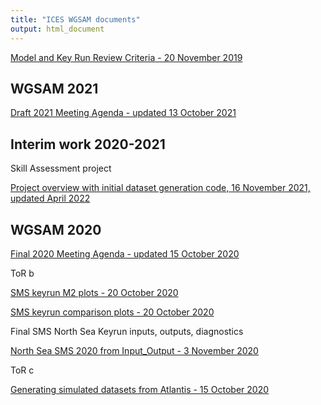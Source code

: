 ```yaml
---
title: "ICES WGSAM documents"
output: html_document
---
```


 <!-- ADD LINKS BELOW, note, using the RMD link syntax will open the presentation in the same tab, which is annoying. Use the html with the "_blank" to fix that behavior -->
 

<a href="https://ices-eg.github.io/wg_WGSAM/ReviewCriteria.html" target="_blank"> Model and Key Run Review Criteria - 20 November 2019 </a>

## WGSAM 2021

<a href="https://ices-eg.github.io/wg_WGSAM/2021_Agenda.html" target="_blank"> Draft 2021 Meeting Agenda - updated 13 October 2021 </a>



## Interim work 2020-2021

Skill Assessment project

<a href="https://ices-eg.github.io/wg_WGSAM/SkillAssessProject.html" target="_blank"> Project overview with initial dataset generation code, 16 November 2021, updated April 2022 </a>


## WGSAM 2020

<a href="https://ices-eg.github.io/wg_WGSAM/2020_Agenda.html" target="_blank"> Final 2020 Meeting Agenda - updated 15 October 2020 </a>

ToR b

<a href="https://ices-eg.github.io/wg_WGSAM/NorthSeaKeyRun_HerringM2.html" target="_blank"> SMS keyrun M2 plots - 20 October 2020 </a>

<a href="https://ices-eg.github.io/wg_WGSAM/NorthSeaKeyRun_SuppPlots.html" target="_blank"> SMS keyrun comparison plots - 20 October 2020 </a>

Final SMS North Sea Keyrun inputs, outputs, diagnostics

<a href="https://ices-eg.github.io/wg_WGSAM/NS_2020_key_run.html" target="_blank"> North Sea SMS 2020 from Input_Output - 3 November 2020 </a>


ToR c

<a href="https://sgaichas.github.io/poseidon-dev/atlantisom_landingpage.html" target="_blank"> Generating simulated datasets from Atlantis - 15 October 2020 </a>

